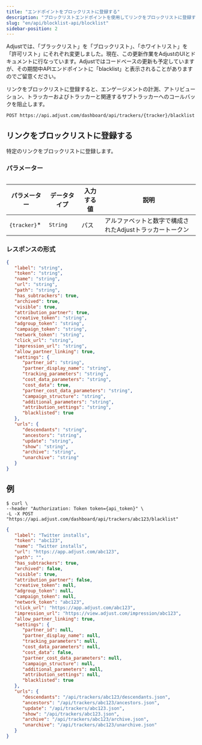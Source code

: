 ```yaml
---
title: "エンドポイントをブロックリストに登録する"
description: "ブロックリストエンドポイントを使用してリンクをブロックリストに登録する"
slug: "en/api/blocklist-api/blocklist"
sidebar-position: 2
---
```

<callout type="important"> 

Adjustでは、「ブラックリスト」を「ブロックリスト」、「ホワイトリスト」を「許可リスト」にそれぞれ変更しました。現在、この更新作業をAdjustのUIとドキュメントに行なっています。Adjustではコードベースの更新も予定していますが、その期間中APIエンドポイントに「blacklist」と表示されることがありますのでご留意ください。
</Callout> 

リンクをブロックリストに登録すると、エンゲージメントの計測、アトリビューション、トラッカーおよびトラッカーと関連するサブトラッカーへのコールバックを阻止します。

```http
POST https://api.adjust.com/dashboard/api/trackers/{tracker}/blacklist
```

リンクをブロックリストに登録する
----------------

特定のリンクをブロックリストに登録します。

### パラメーター

<table> 

|     パラメーター     |  データタイプ  | 入力する値 |               説明                |
|----------------|----------|-------|---------------------------------|
| `{tracker}`\* | `String` | パス    | アルファベットと数字で構成されたAdjustトラッカートークン |

</Table> 

### レスポンスの形式

```json
{
   "label": "string",
   "token": "string",
   "name": "string",
   "url": "string",
   "path": "string",
   "has_subtrackers": true,
   "archived": true,
   "visible": true,
   "attribution_partner": true,
   "creative_token": "string",
   "adgroup_token": "string",
   "campaign_token": "string",
   "network_token": "string",
   "click_url": "string",
   "impression_url": "string",
   "allow_partner_linking": true,
   "settings": {
      "partner_id": "string",
      "partner_display_name": "string",
      "tracking_parameters": "string",
      "cost_data_parameters": "string",
      "cost_data": true,
      "partner_cost_data_parameters": "string",
      "campaign_structure": "string",
      "additional_parameters": "string",
      "attribution_settings": "string",
      "blacklisted": true
   },
   "urls": {
      "descendants": "string",
      "ancestors": "string",
      "update": "string",
      "show": "string",
      "archive": "string",
      "unarchive": "string"
   }
}
```

例
---

```console
$ curl \
--header "Authorization: Token token={api_token}" \
-L -X POST "https://api.adjust.com/dashboard/api/trackers/abc123/blacklist"
```

```json
{
   "label": "Twitter installs",
   "token": "abc123",
   "name": "Twitter installs",
   "url": "https://app.adjust.com/abc123",
   "path": "",
   "has_subtrackers": true,
   "archived": false,
   "visible": true,
   "attribution_partner": false,
   "creative_token": null,
   "adgroup_token": null,
   "campaign_token": null,
   "network_token": "abc123",
   "click_url": "https://app.adjust.com/abc123",
   "impression_url": "https://view.adjust.com/impression/abc123",
   "allow_partner_linking": true,
   "settings": {
      "partner_id": null,
      "partner_display_name": null,
      "tracking_parameters": null,
      "cost_data_parameters": null,
      "cost_data": false,
      "partner_cost_data_parameters": null,
      "campaign_structure": null,
      "additional_parameters": null,
      "attribution_settings": null,
      "blacklisted": true
   },
   "urls": {
      "descendants": "/api/trackers/abc123/descendants.json",
      "ancestors": "/api/trackers/abc123/ancestors.json",
      "update": "/api/trackers/abc123.json",
      "show": "/api/trackers/abc123.json",
      "archive": "/api/trackers/abc123/archive.json",
      "unarchive": "/api/trackers/abc123/unarchive.json"
   }
}
```


